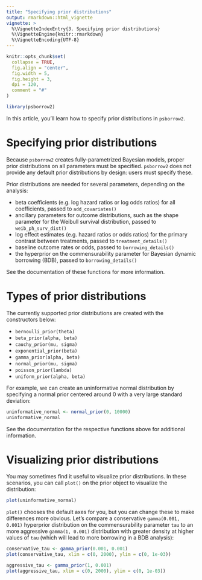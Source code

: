 ```yaml
---
title: "Specifying prior distributions"
output: rmarkdown::html_vignette
vignette: >
  %\VignetteIndexEntry{3. Specifying prior distributions}
  %\VignetteEngine{knitr::rmarkdown}
  %\VignetteEncoding{UTF-8}
---
```


```r
knitr::opts_chunk$set(
  collapse = TRUE,
  fig.align = "center",
  fig.width = 5,
  fig.height = 3,
  dpi = 120,
  comment = "#"
)
```

```r
library(psborrow2)
```


In this article, you'll learn how to specify prior distributions in `psborrow2`.

# Specifying prior distributions
Because `psborrow2` creates fully-parametrized Bayesian models,
proper prior distributions on all parameters must be specified. `psborrow2`
does not provide any default prior distributions by design: users must
specify these.

Prior distributions are needed for several parameters,
depending on the analysis:

* beta coefficients (e.g. log hazard ratios or log odds ratios) for all
coefficients, passed to `add_covariates()`
* ancillary parameters for outcome distributions, such as the shape parameter
for the Weibull survival distribution, passed to `weib_ph_surv_dist()`
* log effect estimates (e.g. hazard ratios or odds ratios) for the primary
contrast between treatments, passed to `treatment_details()`
* baseline outcome rates or odds, passed to `borrowing_details()`
* the hyperprior on the commensurability parameter for
Bayesian dynamic borrowing (BDB), passed to `borrowing_details()`

See the documentation of these functions for more information.

# Types of prior distributions
The currently supported prior distributions are created with the
constructors below:

* `bernoulli_prior(theta)`
* `beta_prior(alpha, beta)`
* `cauchy_prior(mu, sigma)`
* `exponential_prior(beta)`
* `gamma_prior(alpha, beta)`
* `normal_prior(mu, sigma)`
* `poisson_prior(lambda)`
* `uniform_prior(alpha, beta)`

For example, we can create an uninformative normal distribution by specifying
a normal prior centered around 0 with a very large standard deviation:

```r
uninformative_normal <- normal_prior(0, 10000)
uninformative_normal
```

See the documentation for the respective functions above for additional
information.

# Visualizing prior distributions

You may sometimes find it useful to visualize prior distributions. In these
scenarios, you can call `plot()` on the prior object to visualize the
distribution:

```r
plot(uninformative_normal)
```

`plot()` chooses the default axes for you, but you can change these to
make differences more obvious. Let's compare
a conservative `gamma(0.001, 0.001)` hyperprior distribution on the
commensurability parameter `tau` to an more aggressive `gamma(1, 0.001)`
distribution with greater density at higher values of `tau` (which
will lead to more borrowing in a BDB analysis):

```r
conservative_tau <- gamma_prior(0.001, 0.001)
plot(conservative_tau, xlim = c(0, 2000), ylim = c(0, 1e-03))
```

```r
aggressive_tau <- gamma_prior(1, 0.001)
plot(aggressive_tau, xlim = c(0, 2000), ylim = c(0, 1e-03))
```
